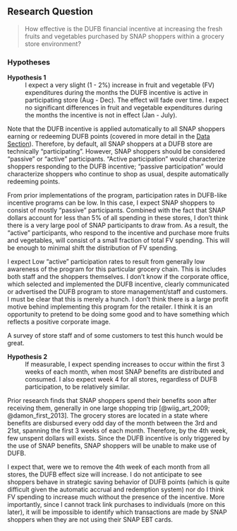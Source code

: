 ## Research Question {-}

> How effective is the DUFB financial incentive at increasing the fresh fruits and vegetables purchased by SNAP shoppers within a grocery store environment?

### Hypotheses

**Hypothesis 1**
: I expect a very slight (1 - 2%) increase in fruit and vegetable (FV) expenditures during the months the DUFB incentive is active in participating store (Aug - Dec). The effect will fade over time. I expect no significant differences in fruit and vegetable expenditures during the months the incentive is not in effect (Jan - July).

Note that the DUFB incentive is applied automatically to all SNAP shoppers earning or redeeming DUFB points (covered in more detail in the [Data Section](data-1)). Therefore, by default, all SNAP shoppers at a DUFB store are technically "participating". However, SNAP shoppers should be considered "passive" or "active" participants. "Active participation" would characterize shoppers responding to the DUFB incentive; "passive participation" would characterize shoppers who continue to shop as usual, despite automatically redeeming points.

From prior implementations of the program, participation rates in DUFB-like incentive programs can be low. In this case, I expect SNAP shoppers to consist of mostly "passive" participants. Combined with the fact that SNAP dollars account for less than 5% of all spending in these stores, I don't think there is a very large pool of SNAP participants to draw from. As a result, the "active" participants, who respond to the incentive and purchase more fruits and vegetables, will consist of a small fraction of total FV spending. This will be enough to minimal shift the distribution of FV spending.


I expect Low "active" participation rates to result from generally low awareness of the program for this particular grocery chain. This is includes both staff and the shoppers themselves. I don't know if the corporate office, which selected and implemented the DUFB incentive, clearly communicated or advertised the DUFB program to store management/staff and customers. I must be clear that this is merely a hunch. I don't think there is a large profit motive behind implementing this program for the retailer. I think it is an opportunity to pretend to be doing some good and to have something which reflects a positive corporate image.

A survey of store staff and of some customers to test this hunch would be great.



**Hypothesis 2**
: If measurable, I expect spending increases to occur within the first 3 weeks of each month, when most SNAP benefits are distributed and consumed. I also expect week 4 for all stores, regardless of DUFB participation, to be relatively similar.


Prior research finds that SNAP shoppers spend their benefits soon after receiving them, generally in one large shopping trip [@wiig_art_2009; @damon_first_2013]. The grocery stores are located in a state where benefits are disbursed every odd day of the month between the 3rd and 21st, spanning the first 3 weeks of each month. Therefore, by the 4th week, few unspent dollars will exists. Since the DUFB incentive is only triggered by the use of SNAP benefits, SNAP shoppers will be unable to make use of DUFB.

I expect that, were we to remove the 4th week of each month from all stores, the DUFB effect size will increase. I do not anticipate to see shoppers behave in strategic saving behavior of DUFB points (which is quite difficult given the automatic accrual and redemption system) nor do I think FV spending to increase much without the presence of the incentive. More importantly, since I cannot track link purchases to individuals (more on this later), it will be impossible to identify which transactions are made by SNAP shoppers when they are not using their SNAP EBT cards.
